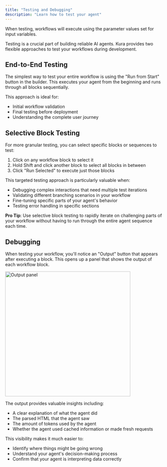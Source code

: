 ```yaml
---
title: "Testing and Debugging"
description: "Learn how to test your agent"
---
```


<Note>
  When testing, workflows will execute using the parameter values set for input
  variables.
</Note>

Testing is a crucial part of building reliable AI agents. Kura provides two flexible approaches to test your workflows during development.

## End-to-End Testing

The simplest way to test your entire workflow is using the "Run from Start" button in the builder. This executes your agent from the beginning and runs through all blocks sequentially.

This approach is ideal for:

- Initial workflow validation
- Final testing before deployment
- Understanding the complete user journey

## Selective Block Testing

For more granular testing, you can select specific blocks or sequences to test:

1. Click on any workflow block to select it
2. Hold Shift and click another block to select all blocks in between
3. Click "Run Selected" to execute just those blocks

This targeted testing approach is particularly valuable when:

- Debugging complex interactions that need multiple test iterations
- Validating different branching scenarios in your workflow
- Fine-tuning specific parts of your agent's behavior
- Testing error handling in specific sections

**Pro Tip**: Use selective block testing to rapidly iterate on challenging parts of your workflow without having to run through the entire agent sequence each time.

## Debugging

When testing your workflow, you'll notice an "Output" button that appears after executing a block. This opens up a panel that shows the output of each workflow block.

<Frame>
  <img src="/images/output_panel.png" width="400" alt="Output panel" />
</Frame>

The output provides valuable insights including:

- A clear explanation of what the agent did
- The parsed HTML that the agent saw
- The amount of tokens used by the agent
- Whether the agent used cached information or made fresh requests

This visibility makes it much easier to:

- Identify where things might be going wrong
- Understand your agent's decision-making process
- Confirm that your agent is interpreting data correctly
